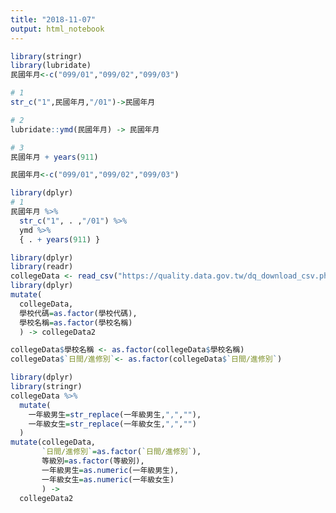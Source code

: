 ```yaml
---
title: "2018-11-07"
output: html_notebook
---
```


```r
library(stringr)
library(lubridate)
民國年月<-c("099/01","099/02","099/03")

# 1
str_c("1",民國年月,"/01")->民國年月

# 2
lubridate::ymd(民國年月) -> 民國年月

# 3
民國年月 + years(911)
```

```r
民國年月<-c("099/01","099/02","099/03")

library(dplyr)
# 1
民國年月 %>% 
  str_c("1", . ,"/01") %>%
  ymd %>%
  { . + years(911) }
```

```r
library(dplyr)
library(readr)
collegeData <- read_csv("https://quality.data.gov.tw/dq_download_csv.php?nid=6231&md5_url=dda8fca407131483c1d8cbf3d61cf793")
library(dplyr)
mutate(
  collegeData,
  學校代碼=as.factor(學校代碼),
  學校名稱=as.factor(學校名稱)
  ) -> collegeData2
```

```r
collegeData$學校名稱 <- as.factor(collegeData$學校名稱)
collegeData$`日間∕進修別`<- as.factor(collegeData$`日間∕進修別`)
```

```r
library(dplyr)
library(stringr)
collegeData %>%
  mutate(
    一年級男生=str_replace(一年級男生,",",""),
    一年級女生=str_replace(一年級女生,",","")
  )
mutate(collegeData,
       `日間∕進修別`=as.factor(`日間∕進修別`),
       等級別=as.factor(等級別),
       一年級男生=as.numeric(一年級男生),
       一年級女生=as.numeric(一年級女生)
       ) ->
  collegeData2
```

